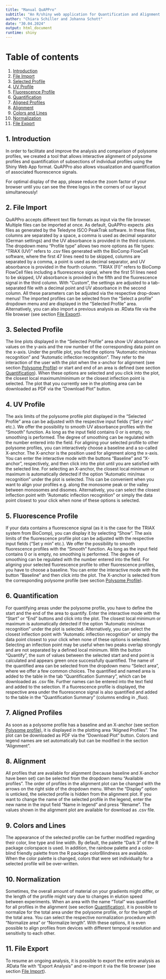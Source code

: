 ---
title: "Manual QuAPPro"
subtitle: "An R/shiny web application for Quantification and Alignment of Polysome Profiles"
author: "Chiara Schiller and Johanna Schott"
date: "30.04.2024"
output: html_document
runtime: shiny
---


# Table of contents
1. [Introduction](#introduction)
2. [File Import](#file-import)  
3. [Selected Profile](#profile)  
4. [UV Profile](#polysome-profile)
5. [Fluorescence Profile](#fluorescence-profile)
6. [Quantification](#quantification)
7. [Aligned Profiles](#aligned-profiles)
8. [Alignment](#alignment)
9. [Colors and Lines](#colors-and-lines)
10. [Normalization](#normalization)
11. [File Export](#file-export)

## 1. Introduction <a name="introduction"></a>
In order to facilitate and improve the analysis and comparison of polysome profiles, we created a tool that allows interactive alignment of polysome profiles and quantification of subsections of individual profiles using the Shiny Web App format. QuAPPro also allows visualization and quantification of associated fluorescence signals.

For optimal display of the app, please reduce the zoom factor of your browser until you can see the three logos in the corners of our layout simultaneously!

## 2.	File Import <a name="file-import"></a>
QuAPPro accepts different text file formats as input via the file browser. Multiple files can be imported at once. As default, QuAPPro expects .pks files as generated by the Teledyne ISCO PeakTrak software. In these files, columns are separated by a space, a comma is used as decimal separator (German settings) and the UV absorbance is provided in the third column. The dropdown menu “Profile type” allows two more options as file types: “TRIAX (UV)” refers to .csv files generated with the BioComp FlowCell software, where the first 47 lines need to be skipped, columns are separated by a comma, a point is used as decimal separator, and UV absorbance is provided in the fourth column. “TRIAX (Fl)” refers to BioComp FlowCell files including a fluorescence signal, where the first 51 lines need to be skipped, UV absorbance is provided in the fifth and the fluorescence signal in the third column. With “Custom”, the settings are adjusted to a tab-separated file with a decimal point and UV absorbance in the second column. All these parameters can be adjusted via the respective drop-down menus! The imported profiles can be selected from the “Select a profile” dropdown menu and are displayed in the “Selected Profile” area. Alternatively, you can also import a previous analysis as .RData file via the file browser (see section [File Export](#file-export)).

## 3.	Selected Profile <a name="selected-profile"></a>
The line plots displayed in the “Selected Profile” area show UV absorbance values on the y-axis and the row number of the corresponding data point on the x-axis. Under the profile plot, you find the options “Automatic min/max recognition” and “Automatic inflection recognition”. They refer to the interaction of the user with the plot when the x-anchor for alignment (see section [Polysome Profile](#polysome-profile)) or start and end of an area is defined (see section [Quantification](#quantification)). When these options are selected and you click into the plot, the closest local maximum/minimum or the closest inflection point is selected. The plot that you currently see in the plotting area can be downloaded as PDF via the ”Download Plot” button.

## 4.	UV Profile <a name="polysome-profile"></a>
The axis limits of the polysome profile plot displayed in the “Selected Profile” area can be adjusted with the respective input fields (“Set y min” etc.). We offer the possibility to smooth UV absorbance profiles with the “Smooth” function. As long as the input field contains 0 or is empty, no smoothing is performed. The degree of smoothing can be regulated with the number entered into the field. For aligning your selected profile to other polysome profiles, you can interactively choose a baseline and a so-called X-anchor. The X-anchor is the position used for alignment along the x-axis. You can enter the interactive mode with the buttons “Baseline” and “X-anchor”, respectively, and then click into the plot until you are satisfied with the selected line. For selecting an X-anchor, the closest local minimum or maximum is automatically detected if the option “Automatic min/max recognition” under the plot is selected. This can be convenient when you want to align your profiles e.g. along the monosome peak or the valley between monosomes and disomes. Alternatively, you can select the closest inflection point with “Automatic inflection recognition” or simply the data point closest to your click when none of these options is selected. 

## 5.	Fluorescence Profile <a name="fluorescence-profile"></a>
If your data contains a fluorescence signal (as it is the case for the TRIAX system from BioComp), you can display it by selecting “Show”. The axis limits of the fluorescence profile plot can be adjusted with the respective input fields (“Set y min” etc.). We offer the possibility to smooth fluorescence profiles with the “Smooth” function. As long as the input field contains 0 or is empty, no smoothing is performed. The degree of smoothing can be regulated with the number entered into the field. For aligning your selected fluorescence profile to other fluorescence profiles, you have to choose a baseline. You can enter the interactive mode with the button “Baseline” and then click into the plot. The X-anchor is selected from the corresponding polysome profile (see section [Polysome Profile](#polysome-profile)). 

## 6.	Quantification <a name="quantification"></a>
For quantifying areas under the polysome profile, you have to define the start and the end of the area to quantify. Enter the interactive mode with the “Start” or “End” buttons and click into the plot. The closest local minimum or maximum is automatically detected if the option “Automatic min/max recognition” under the plot is selected. Alternatively, you can select the closest inflection point with “Automatic inflection recognition” or simply the data point closest to your click when none of these options is selected. Selecting an inflection point may be useful when two peaks overlap strongly and are not separated by a defined local minimum. With the button “Quantify”, the sum of values between the selected start and end point is calculated and appears green once successfully quantified. The name of the quantified area can be selected from the dropdown menu “Select area”, where we offer a few common choices. The quantified and named area is added to the table in the tab “Quantification Summary”, which can be downloaded as .csv file. Further names can be entered into the text field and added to the selection. If a fluorescence profile is displayed, the respective area under the fluorescence signal is also quantified and added to the table in the “Quantification Summary” (columns ending in _fluo).

## 7.	Aligned Profiles <a name="aligned-profiles"></a>
As soon as a polysome profile has a baseline and an X-anchor (see section [Polysome profile](#polysome-profile)), it is displayed in the plotting area “Aligned Profiles”. The plot can be downloaded as PDF via the ”Download Plot” button. Colors and legend names are set automatically but can be modified in the section “Alignment”.

## 8.	Alignment <a name="alignment"></a>
All profiles that are available for alignment (because baseline and X-anchor have been set) can be selected from the dropdown menu “Available profiles”. The order of profiles in the alignment plot can be changed with the arrows on the right side of the dropdown menu. When the “Display” option is unticked, the selected profile is hidden from the alignment plot. If you want to change the name of the selected profile in the legend, enter the new name in the input field “Name in legend” and press “Rename”. The values shown in the alignment plot are available for download as .csv file.

## 9.	Colors and Lines <a name="colors-and-lines"></a>
The appearance of the selected profile can be further modified regarding their color, line type and line width. By default, the palette “Dark 3” of the R package colorspace is used. In addition, the rainbow palette and a color-blind friendly palette from the R package colorBlindness are available. When the color palette is changed, colors that were set individually for a selected profile will be over-written.

## 10.	Normalization <a name="normalization"></a>
Sometimes, the overall amount of material on your gradients might differ, or the length of the profile might vary due to changes in elution speed between experiments. When an area with the name “Total” was quantified for all profiles in the alignment (see section [Quantification](#quantification)), it is possible to normalize for the total area under the polysome profile, or for the length of the total area. You can select the respective normalization procedure with “Normalize area” or “Normalize length”. With these options, it is even possible to align profiles from devices with different temporal resolution and sensitivity to each other.

## 11.	File Export <a name="file-export"></a>
To resume an ongoing analysis, it is possible to export the entire analysis as .RData file with “Export Analysis” and re-import it via the file browser (see section [File Import](#file-import)).